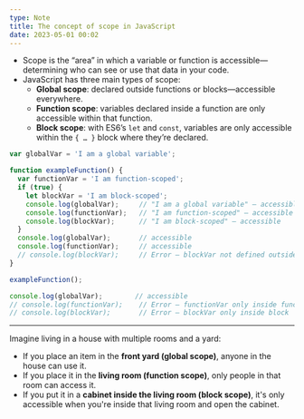 ```yaml
---
type: Note
title: The concept of scope in JavaScript
date: 2023-05-01 00:02
---
```


* Scope is the “area” in which a variable or function is accessible—determining who can see or use that data in your code.
* JavaScript has three main types of scope:
  * **Global scope**: declared outside functions or blocks—accessible everywhere.
  * **Function scope**: variables declared inside a function are only accessible within that function.
  * **Block scope**: with ES6’s `let` and `const`, variables are only accessible within the `{ … }` block where they’re declared.

```js
var globalVar = 'I am a global variable';

function exampleFunction() {
  var functionVar = 'I am function-scoped';
  if (true) {
    let blockVar = 'I am block-scoped';
    console.log(globalVar);     // "I am a global variable" – accessible
    console.log(functionVar);   // "I am function-scoped" – accessible
    console.log(blockVar);      // "I am block-scoped" – accessible
  }
  console.log(globalVar);       // accessible
  console.log(functionVar);     // accessible
  // console.log(blockVar);     // Error – blockVar not defined outside the block
}

exampleFunction();

console.log(globalVar);        // accessible
// console.log(functionVar);    // Error – functionVar only inside function
// console.log(blockVar);       // Error – blockVar only inside block
```

***

Imagine living in a house with multiple rooms and a yard:
  * If you place an item in the **front yard (global scope)**, anyone in the house can use it.
  * If you place it in the **living room (function scope)**, only people in that room can access it.
  * If you put it in a **cabinet inside the living room (block scope)**, it's only accessible when you're inside that living room and open the cabinet.